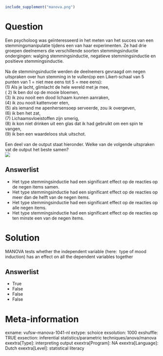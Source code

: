 ```r
include_supplement("manova.png")
```

Question
========
Een psycholoog was geïnteresseerd in het meten van het succes van een
stemmingsmanipulatie tijdens een van haar experimenten. Ze had drie
groepen deelnemers die verschillende soorten stemmingsinductie
ondergingen: walging stemmingsinductie, negatieve stemmingsinductie en
positieve stemmingsinductie.  
   
Na de stemmingsinductie werden de deelnemers gevraagd om negen
uitspraken over hun stemming in te vullen(op een Likert-schaal van 5
punten van 1 = niet mee eens tot 5 = mee eens):  
(1) Als je lacht, glimlacht de hele wereld met je mee,  
( 2) Ik ben dol op de mooie bloemen,  
(3) ik zou nooit een dood lichaam kunnen aanraken,  
(4) ik zou nooit kattenvoer eten,  
(5) als iemand me apenhersensoep serveerde, zou ik overgeven,  
(6) ik ben het zat,  
(7) Lichaamsvloeistoffen zijn smerig,  
(8) ik kon niet drinken uit een glas dat ik had gebruikt om een spin te
vangen,  
(9) ik ben een waardeloos stuk uitschot.  
   
Een deel van de output staat hieronder. Welke van de volgende uitspraken
vat de output het beste samen?  
![](manova.png)

Answerlist
----------
* Het type stemmingsinductie had een significant effect op de reacties op
  de negen items samen.
* Het type stemmingsinductie had een significant effect op de reacties op
  meer dan de helft van de negen items.
* Het type stemmingsinductie had een significant effect op de reacties op
  alle negen items.
* Het type stemmingsinductie had een significant effect op de reacties op
  ten minste een van de negen items.

Solution
========





MANOVA tests whether the independent variable (here:  type of mood
induction) has an effect on all the dependent variables together




Answerlist
----------
* True
* False
* False
* False

Meta-information
================
exname: vufsw-manova-1041-nl
extype: schoice
exsolution: 1000
exshuffle: TRUE
exsection: inferential statistics/parametric techniques/anova/manova
exextra[Type]: interpreting output
exextra[Program]: NA
exextra[Language]: Dutch
exextra[Level]: statistical literacy

